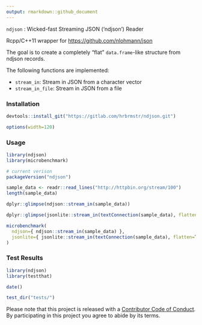 ```yaml
---
output: rmarkdown::github_document
---
```


`ndjson` : Wicked-fast Streaming JSON ('ndjson') Reader

Rcpp/C++11 wrapper for <https://github.com/nlohmann/json>

The goal is to create a completely "flat" `data.frame`-like structure from ndjson
records.

The following functions are implemented:

- `stream_in`:	Stream in JSON from a character vector
- `stream_in_file`:	Stream in JSON from a file


### Installation

```r
devtools::install_git("https://gitlab.com/hrbrmstr/ndjson.git")
```

```r
options(width=120)
```

### Usage

```r
library(ndjson)
library(microbenchmark)

# current verison
packageVersion("ndjson")

sample_data <- readr::read_lines("http://httpbin.org/stream/100")
length(sample_data)

dplyr::glimpse(ndjson::stream_in(sample_data))

dplyr::glimpse(jsonlite::stream_in(textConnection(sample_data), flatten=TRUE, verbose=FALSE))

microbenchmark(
  ndjson={ ndjson::stream_in(sample_data) },
  jsonlite={ jsonlite::stream_in(textConnection(sample_data), flatten=TRUE, verbose=FALSE) }
)

```

### Test Results

```r
library(ndjson)
library(testthat)

date()

test_dir("tests/")
```

Please note that this project is released with a [Contributor Code of Conduct](CONDUCT.md). By participating in this project you agree to abide by its terms.